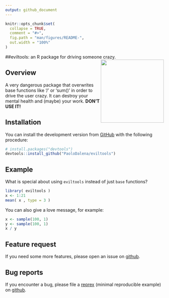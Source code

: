 ```yaml
---
output: github_document
---
```


<!-- README.md is generated from README.Rmd. Please edit that file -->

```r
knitr::opts_chunk$set(
  collapse = TRUE,
  comment = "#>",
  fig.path = "man/figures/README-",
  out.width = "100%"
)
```
##eviltools: an R package for driving someone crazy. <img src="man/figures/logo_edited.png" align="right" width="200" />



## Overview
A very dangerous package that overwrites base functions like '/' or 'sum()' in order to drive the user crazy. It can destroy your mental health and (maybe) your work. **DON'T USE IT!**


## Installation

You can install the development version from [GitHub](https://github.com/) with the following procedure:

``` r
# install.packages("devtools")
devtools::install_github("PaoloDalena/eviltools")
```

## Example

What is special about using `eviltools` instead of just `base` functions?

```r
library( eviltools )
x <- 1:21
mean( x , type = 3 )
```

You can also give a love message, for example:

```r
x <- sample(100, 1)
y <- sample(100, 1)
x / y
```

## Feature request
If you need some more features, please open an issue on
[github](https://github.com/PaoloDalena/eviltools/issues).


## Bug reports
If you encounter a bug, please file a
[reprex](https://github.com/tidyverse/reprex)
(minimal reproducible example) on
[github](https://github.com/PaoloDalena/eviltools/issues).
